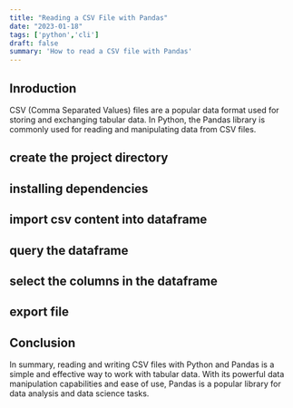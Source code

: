 ```yaml
---
title: "Reading a CSV File with Pandas"
date: "2023-01-18"
tags: ['python','cli']
draft: false
summary: 'How to read a CSV file with Pandas'
---
```


<TableOfContents toc={props.toc} asDisclosure={true} />

## Inroduction

CSV (Comma Separated Values) files are a popular data format used for storing and exchanging tabular data. In Python, the Pandas library is commonly used for reading and manipulating data from CSV files.

## create the project directory

## installing dependencies

## import csv content into dataframe

## query the dataframe

## select the columns in the dataframe

## export file

## Conclusion

In summary, reading and writing CSV files with Python and Pandas is a simple and effective way to work with tabular data. With its powerful data manipulation capabilities and ease of use, Pandas is a popular library for data analysis and data science tasks.
